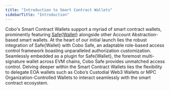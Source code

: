 ```yaml
---
title: "Introduction to Smart Contract Wallets"
sidebarTitle: "Introduction"
---
```


Cobo's Smart Contract Wallets support a myriad of smart contract wallets, prominently featuring [Safe&#123;Wallet&#125;](https://safe.global/wallet) alongside other Account Abstraction-based smart wallets. At the heart of our initial launch lies the robust integration of Safe&#123;Wallet&#125; with Cobo Safe, an adaptable role-based access control framework boasting unparalleled authorization customization. Seamlessly embedded as a plugin for Safe&#123;Wallet&#125;, the foremost multi-signature wallet across EVM chains, Cobo Safe provides unmatched access control. Delving deeper within the Smart Contract Wallets lies the flexibility to delegate EOA wallets such as Cobo’s Custodial Web3 Wallets or MPC Organization-Controlled Wallets to interact seamlessly with the smart contract ecosystem.